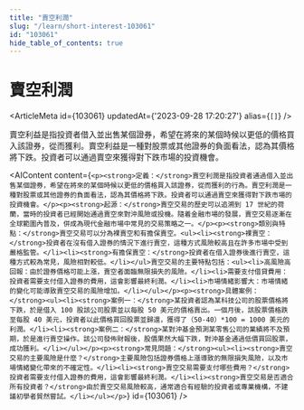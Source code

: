 ```yaml
---
title: "賣空利潤"
slug: "/learn/short-interest-103061"
id: "103061"
hide_table_of_contents: true
---
```



# 賣空利潤

<ArticleMeta id={103061} updatedAt={'2023-09-28 17:20:27'} alias={`[]`} />
<div className='border-solid border-b border-t-0 my-4 border-[var(--ifm-color-gray-300)]' />

賣空利益是指投資者借入並出售某個證券，希望在將來的某個時候以更低的價格買入該證券，從而獲利。賣空利益是一種對股票或其他證券的負面看法，認為其價格將下跌。投資者可以通過賣空來獲得對下跌市場的投資機會。

<AIContent content={`<p><strong>定義：</strong>賣空利潤是指投資者通過借入並出售某個證券，希望在將來的某個時候以更低的價格買入該證券，從而獲利的行為。賣空利潤是一種對股票或其他證券的負面看法，認為其價格將下跌。投資者可以通過賣空來獲得對下跌市場的投資機會。</p><p><strong>起源：</strong>賣空交易的歷史可以追溯到 17 世紀的荷蘭，當時的投資者已經開始通過賣空來對沖風險或投機。隨着金融市場的發展，賣空交易逐漸在全球範圍內普及，併成為現代金融市場中常見的交易策略之一。</p><p><strong>類別與特點：</strong>賣空交易可以分為裸賣空和有擔保賣空。<ul><li><strong>裸賣空：</strong>投資者在沒有借入證券的情況下進行賣空，這種方式風險較高且在許多市場中受到嚴格監管。</li><li><strong>有擔保賣空：</strong>投資者在借入證券後進行賣空，這種方式較為常見，風險相對較低。</li></ul>賣空交易的主要特點包括：<ul><li>高風險高回報：由於證券價格可能上漲，賣空者面臨無限損失的風險。</li><li>需要支付借貸費用：投資者需要支付借入證券的費用，這會影響最終利潤。</li><li>市場情緒影響大：市場情緒的變化可能導致賣空交易的風險增加。</li></ul></p><p><strong>具體案例：</strong><ul><li><strong>案例一：</strong>某投資者認為某科技公司的股票價格將下跌，於是借入 100 股該公司股票並以每股 50 美元的價格賣出。一個月後，該股票價格跌至每股 40 美元，投資者以此價格買回股票並歸還，獲得了（50-40）*100 = 1000 美元的利潤。</li><li><strong>案例二：</strong>某對沖基金預測某零售公司的業績將不及預期，於是進行賣空操作。該公司發佈財報後，股價果然大幅下跌，對沖基金通過低價買回股票，成功獲利。</li></ul></p><p><strong>常見問題：</strong><ul><li><strong>賣空交易的主要風險是什麼？</strong>主要風險包括證券價格上漲導致的無限損失風險，以及市場情緒變化帶來的不確定性。</li><li><strong>賣空交易需要支付哪些費用？</strong>投資者需要支付借入證券的費用，這會影響最終利潤。</li><li><strong>賣空交易是否適合所有投資者？</strong>由於賣空交易風險較高，通常適合有經驗的投資者或專業機構，不建議初學者貿然嘗試。</li></ul></p>`} id={103061} />
